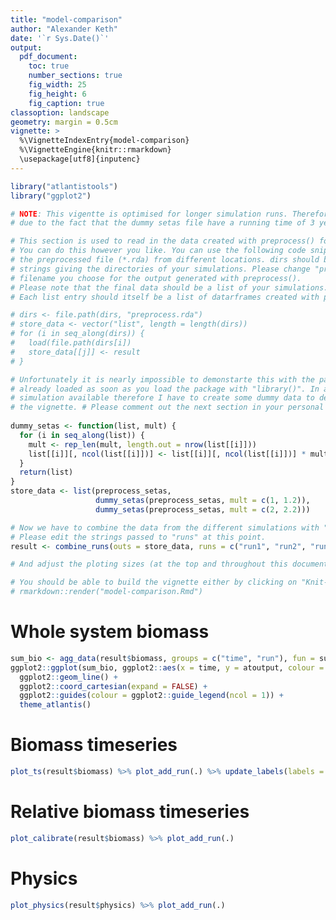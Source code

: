 ```yaml
---
title: "model-comparison"
author: "Alexander Keth"
date: '`r Sys.Date()`'
output: 
  pdf_document:
    toc: true
    number_sections: true
    fig_width: 25
    fig_height: 6
    fig_caption: true
classoption: landscape
geometry: margin = 0.5cm
vignette: >
  %\VignetteIndexEntry{model-comparison}
  %\VignetteEngine{knitr::rmarkdown}
  \usepackage[utf8]{inputenc}
---
```


```r
library("atlantistools")
library("ggplot2")

# NOTE: This vigentte is optimised for longer simulation runs. Therefore the output is not as pleasant
# due to the fact that the dummy setas file have a running time of 3 years.

# This section is used to read in the data created with preprocess() for each simulation. 
# You can do this however you like. You can use the following code snippet to read in
# the preprocessed file (*.rda) from different locations. dirs should be a vector of character
# strings giving the directories of your simulations. Please change "preprocess.rda" to the
# filename you choose for the output generated with preprocess(). 
# Please note that the final data should be a list of your simulations.
# Each list entry should itself be a list of datarframes created with preprocess(). 

# dirs <- file.path(dirs, "preprocess.rda")
# store_data <- vector("list", length = length(dirs))
# for (i in seq_along(dirs)) {
#   load(file.path(dirs[i])
#   store_data[[j]] <- result
# }

# Unfortunately it is nearly impossible to demonstarte this with the package itself because the data is 
# already loaded as soon as you load the package with "library()". In addition there is only one
# simulation available therefore I have to create some dummy data to demonstrate the rest of 
# the vignette. # Please comment out the next section in your personal version of this *.Rmd file.
 
dummy_setas <- function(list, mult) {
  for (i in seq_along(list)) {
    mult <- rep_len(mult, length.out = nrow(list[[i]]))
    list[[i]][, ncol(list[[i]])] <- list[[i]][, ncol(list[[i]])] * mult
  }
  return(list)
}
store_data <- list(preprocess_setas, 
                   dummy_setas(preprocess_setas, mult = c(1, 1.2)),
                   dummy_setas(preprocess_setas, mult = c(2, 2.2)))

# Now we have to combine the data from the different simulations with "combine_runs()".
# Please edit the strings passed to "runs" at this point.
result <- combine_runs(outs = store_data, runs = c("run1", "run2", "run3"))

# And adjust the ploting sizes (at the top and throughout this document) to your likings.

# You should be able to build the vignette either by clicking on "Knit-PDF" or with
# rmarkdown::render("model-comparison.Rmd")
```

\newpage

# Whole system biomass
```r
sum_bio <- agg_data(result$biomass, groups = c("time", "run"), fun = sum)
ggplot2::ggplot(sum_bio, ggplot2::aes(x = time, y = atoutput, colour = run)) +
  ggplot2::geom_line() +
  ggplot2::coord_cartesian(expand = FALSE) +
  ggplot2::guides(colour = ggplot2::guide_legend(ncol = 1)) +
  theme_atlantis()
```

\newpage

# Biomass timeseries
```r
plot_ts(result$biomass) %>% plot_add_run(.) %>% update_labels(labels = list(y = "Biomass [t]"))
```

\newpage

# Relative biomass timeseries
```r
plot_calibrate(result$biomass) %>% plot_add_run(.)
```

\newpage

# Physics
```r
plot_physics(result$physics) %>% plot_add_run(.)
```













